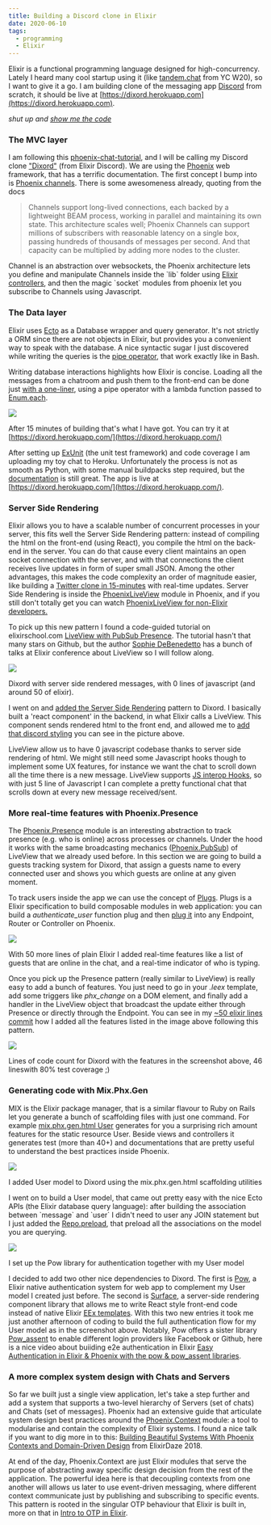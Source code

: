 ```yaml
---
title: Building a Discord clone in Elixir
date: 2020-06-10
tags:
  - programming
  - Elixir
---
```


Elixir is a functional programming language designed for high-concurrency. Lately I heard many cool startup using it (like [tandem.chat](https://www.tandem.chat) from YC W20), so I want to give it a go. I am building clone of the messaging app [Discord](https://discordapp.com/) from scratch, it should be live at [https://dixord.herokuapp.com](https://dixord.herokuapp.com).

_shut up and [show me the code](https://github.com/SolbiatiAlessandro/dixord)_

### The MVC layer

I am following this [phoenix-chat-tutorial](https://github.com/dwyl/phoenix-chat-example), and I will be calling my Discord clone ["Dixord"](https://github.com/SolbiatiAlessandro/dixord) (from Elixir Discord). We are using the [Phoenix](https://www.phoenixframework.org/) web framework, that has a terrific documentation. The first concept I bump into is [Phoenix channels](https://hexdocs.pm/phoenix/channels.html). There is some awesomeness already, quoting from the docs

> Channels support long-lived connections, each backed by a lightweight BEAM process, working in parallel and maintaining its own state. This architecture scales well; Phoenix Channels can support millions of subscribers with reasonable latency on a single box, passing hundreds of thousands of messages per second. And that capacity can be multiplied by adding more nodes to the cluster. 

Channel is an abstraction over websockets, the Phoenix architecture lets you define and manipulate Channels inside the \`lib\` folder using [Elixir controllers](https://github.com/dwyl/phoenix-chat-example/blob/fb02977db7a0e749a6eb5212749ae4df190f6b01/lib/chat_web/channels/user_socket.ex#L5), and then the magic \`socket\` modules from phoenix let you subscribe to Channels using Javascript.

### The Data layer

Elixir uses [Ecto](https://hexdocs.pm/ecto/getting-started.html) as a Database wrapper and query generator. It's not strictly a ORM since there are not objects in Elixir, but provides you a convenient way to speak with the database. A nice syntactic sugar I just discovered while writing the queries is the [pipe operator](https://elixirschool.com/en/lessons/basics/pipe-operator/), that work exactly like in Bash.

Writing database interactions highlights how Elixir is concise. Loading all the messages from a chatroom and push them to the front-end can be done just [with a one-liner](https://github.com/SolbiatiAlessandro/dixord/blob/1f784bd928efed2ae860c1af23da3f2db35d2c70/dixord/lib/dixord_web/channels/room_channel.ex#L27), using a pipe operator with a lambda function passed to [Enum.each](https://hexdocs.pm/elixir/Enum.html).

![](https://lessandro.herokuapp.com/static/imgs/dixord-1.png)

After 15 minutes of building that's what I have got. You can try it at [https://dixord.herokuapp.com/](https://dixord.herokuapp.com/)

After setting up [ExUnit](https://hexdocs.pm/ex_unit/ExUnit.html) (the unit test framework) and code coverage I am uploading my toy chat to Heroku. Unfortunately the process is not as smooth as Python, with some manual buildpacks step required, but the [documentation](https://hexdocs.pm/phoenix/heroku.html) is still great. The app is live at [https://dixord.herokuapp.com/](https://dixord.herokuapp.com/).

### Server Side Rendering

Elixir allows you to have a scalable number of concurrent processes in your server, this fits well the Server Side Rendering pattern: instead of compiling the html on the front-end (using React), you compile the html on the back-end in the server. You can do that cause every client maintains an open socket connection with the server, and with that connections the client receives live updates in form of super small JSON. Among the other advantages, this makes the code complexity an order of magnitude easier, like building a [Twitter clone in 15-minutes](https://www.youtube.com/watch?v=MZvmYaFkNJI) with real-time updates. Server Side Rendering is inside the [PhoenixLiveView](https://hexdocs.pm/phoenix_live_view/Phoenix.LiveView.html) module in Phoenix, and if you still don't totally get you can watch [PhoenixLiveView for non-Elixir developers.](https://www.youtube.com/watch?v=U_Pe8Ru06fM)

To pick up this new pattern I found a code-guided tutorial on elixirschool.com [LiveView with PubSub Presence](https://elixirschool.com/blog/live-view-with-presence/). The tutorial hasn't that many stars on Github, but the author [Sophie DeBenedetto](http://sophiedebenedetto.nyc/) has a bunch of talks at Elixir conference about LiveView so I will follow along.

![](https://lessandro.herokuapp.com/static/imgs/dixord-2.png)

Dixord with server side rendered messages, with 0 lines of javascript (and around 50 of elixir).

I went on and [added the Server Side Rendering](https://github.com/SolbiatiAlessandro/dixord/blob/44e04cf6567ca3ff2cf395316f5fddb19adf3c29/lib/dixord_web/live/chat_live_view.ex) pattern to Dixord. I basically built a 'react component' in the backend, in what Elixir calls a LiveView. This component sends rendered html to the front end, and allowed me to [add that discord styling](https://github.com/SolbiatiAlessandro/dixord/commit/e4748b219ad376b60f672d5369fa6087810fde42) you can see in the picture above.

LiveView allow us to have 0 javascript codebase thanks to server side rendering of html. We might still need some Javascript hooks though to implement some UX features, for instance we want the chat to scroll down all the time there is a new message. LiveView supports [JS interop Hooks](https://hexdocs.pm/phoenix_live_view/Phoenix.LiveView.html#module-js-interop-and-client-controlled-dom), so with just 5 line of Javascript I can complete a pretty functional chat that scrolls down at every new message received/sent.

### More real-time features with Phoenix.Presence

The [Phoenix.Presence](https://hexdocs.pm/phoenix/Phoenix.Presence.html) module is an interesting abstraction to track presence (e.g. who is online) across processes or channels. Under the hood it works with the same broadcasting mechanics ([Phoenix.PubSub](https://hexdocs.pm/phoenix_pubsub/2.0.0/Phoenix.PubSub.html)) of LiveView that we already used before. In this section we are going to build a guests tracking system for Dixord, that assign a guests name to every connected user and shows you which guests are online at any given moment.

To track users inside the app we can use the concept of [Plugs](https://hexdocs.pm/plug/readme.html). Plugs is a Elixir specification to build composable modules in web application: you can build a _authenticate\_user_ function plug and then [plug it](https://hexdocs.pm/phoenix/plug.html#content) into any Endpoint, Router or Controller on Phoenix.

![](https://lessandro.herokuapp.com/static/imgs/dixord-3.png)

With 50 more lines of plain Elixir I added real-time features like a list of guests that are online in the chat, and a real-time indicator of who is typing.

Once you pick up the Presence pattern (really similar to LiveView) is really easy to add a bunch of features. You just need to go in your _.leex_ template, add some triggers like _phx\_change_ on a DOM element, and finally add a handler in the LiveView object that broadcast the update either through Presence or directly through the Endpoint. You can see in my [~50 elixir lines commit](https://github.com/SolbiatiAlessandro/dixord/commit/c3326ee7d41f5f8cc623d4e537210d7789aaaa85) how I added all the features listed in the image above following this pattern.

![](https://lessandro.herokuapp.com/static/imgs/dixord-4.png)

Lines of code count for Dixord with the features in the screenshot above, 46 lineswith 80% test coverage ;)

### Generating code with Mix.Phx.Gen

MIX is the Elixir package manager, that is a similar flavour to Ruby on Rails let you generate a bunch of scaffolding files with just one command. For example [mix.phx.gen.html User](https://hexdocs.pm/phoenix/Mix.Tasks.Phx.Gen.Html.html) generates for you a surprising rich amount features for the static resource User. Beside views and controllers it generates test (more than 40+) and documentations that are pretty useful to understand the best practices inside Phoenix.

![](https://lessandro.herokuapp.com/static/imgs/dixord-5.png)

I added User model to Dixord using the mix.phx.gen.html scaffolding utilities

I went on to build a User model, that came out pretty easy with the nice Ecto APIs (the Elixir database query language): after building the association between \`message\` and \`user\` I didn't need to user any JOIN statement but I just added the [Repo.preload](https://hexdocs.pm/ecto/Ecto.Query.html#preload/3), that preload all the associations on the model you are querying.

![](https://lessandro.herokuapp.com/static/imgs/dixord-6.png)

I set up the Pow library for authentication together with my User model

I decided to add two other nice dependencies to Dixord. The first is [Pow](https://github.com/danschultzer/pow), a Elixir native authentication system for web app to complement my User model I created just before. The second is [Surface](https://github.com/msaraiva/surface), a server-side rendering component library that allows me to write React style front-end code instead of native Elixir [EEx templates](https://hexdocs.pm/eex/EEx.html). With this two new entries it took me just another afternoon of coding to build the full authentication flow for my User model as in the screenshot above. Notably, Pow offers a sister library [Pow\_assent](https://github.com/pow-auth/assent) to enable different login providers like Facebook or Github, here is a nice video about buiiding e2e authentication in Elixir [Easy Authentication in Elixir & Phoenix with the pow & pow\_assent libraries](https://www.youtube.com/watch?v=hnD0Z0LGMIk).

### A more complex system design with Chats and Servers

So far we built just a single view application, let's take a step further and add a system that supports a two-level hierarchy of Servers (set of chats) and Chats (set of messages). Phoenix had an extensive guide that articulate system design best practices around the [Phoenix.Context](https://hexdocs.pm/phoenix/contexts.html) module: a tool to modularise and contain the complexity of Elixir systems. I found a nice talk if you want to dig more in to this: [Building Beautiful Systems With Phoenix Contexts and Domain-Driven Design](https://www.youtube.com/watch?v=5MBGDM8xSQg) from ElixirDaze 2018.

At end of the day, Phoenix.Context are just Elixir modules that serve the purpose of abstracting away specific design decision from the rest of the application. The powerful idea here is that decoupling contexts from one another will allows us later to use event-driven messaging, where different context communicate just by publishing and subscribing to specific events. This pattern is rooted in the singular OTP behaviour that Elixir is built in, more on that in [Intro to OTP in Elixir](https://www.youtube.com/watch?v=CJT8wPnmjTM).
